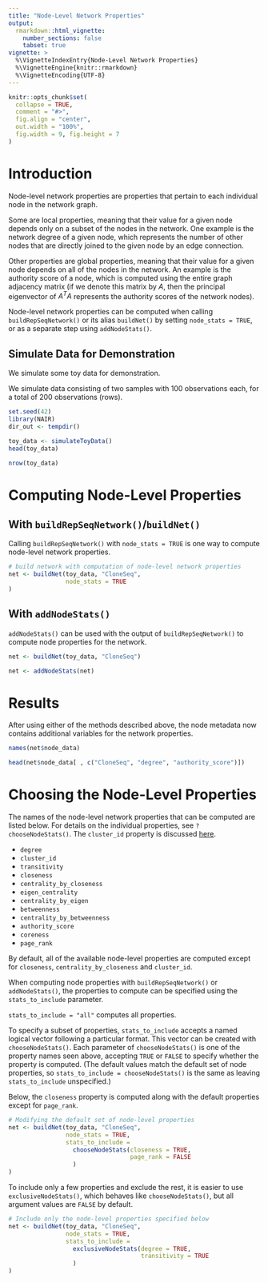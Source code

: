 ---
title: "Node-Level Network Properties"
output: 
  rmarkdown::html_vignette:
    number_sections: false
    tabset: true
vignette: >
  %\VignetteIndexEntry{Node-Level Network Properties}
  %\VignetteEngine{knitr::rmarkdown}
  %\VignetteEncoding{UTF-8}
---

```{r setup, include = FALSE}
knitr::opts_chunk$set(
  collapse = TRUE,
  comment = "#>",
  fig.align = "center", 
  out.width = "100%",
  fig.width = 9, fig.height = 7
)
```

# Introduction

Node-level network properties are properties that pertain to each individual node in the network graph. 

Some are local properties, meaning that their value for a given node depends only on a subset of the nodes in the network. One example is the network degree of a given node, which represents the number of other nodes that are directly joined to the given node by an edge connection.

Other properties are global properties, meaning that their value for a given node depends on all of the nodes in the network. An example is the authority score of a node, which is computed using the entire graph adjacency matrix (if we denote this matrix by $A$, then the principal eigenvector of $A^T A$ represents the authority scores of the network nodes).

Node-level network properties can be computed when calling `buildRepSeqNetwork()` or its alias `buildNet()` by setting `node_stats = TRUE`, or as a separate step using `addNodeStats()`. 



## Simulate Data for Demonstration

We simulate some toy data for demonstration.

We simulate data consisting of two samples with 100 observations each, for a total of 200 observations (rows).

```{r }
set.seed(42)
library(NAIR)
dir_out <- tempdir()

toy_data <- simulateToyData()
head(toy_data)
```
```{r}
nrow(toy_data)
```




# Computing Node-Level Properties

## With `buildRepSeqNetwork()`/`buildNet()`

Calling `buildRepSeqNetwork()` with `node_stats = TRUE` is one way to compute node-level network properties.

```{r}
# build network with computation of node-level network properties
net <- buildNet(toy_data, "CloneSeq", 
                node_stats = TRUE
)
```

## With `addNodeStats()`

`addNodeStats()` can be used with the output of `buildRepSeqNetwork()` to compute node properties for the network.

```{r, eval = FALSE}
net <- buildNet(toy_data, "CloneSeq")

net <- addNodeStats(net)
```


# Results

After using either of the methods described above, the node metadata now contains additional variables for the network properties.

```{r}
names(net$node_data)
```

```{r}
head(net$node_data[ , c("CloneSeq", "degree", "authority_score")])
```



# <a name="choose_node_stats"></a> Choosing the Node-Level Properties

The names of the node-level network properties that can be computed are listed below. 
For details on the individual properties, see `?chooseNodeStats()`. The `cluster_id` property is discussed [here](cluster_analysis.html).

* `degree`
* `cluster_id`
* `transitivity`
* `closeness`
* `centrality_by_closeness`
* `eigen_centrality`
* `centrality_by_eigen`
* `betweenness`
* `centrality_by_betweenness`
* `authority_score`
* `coreness`
* `page_rank`

By default, all of the available node-level properties are computed except for `closeness`, `centrality_by_closeness` and `cluster_id`.

When computing node properties with `buildRepSeqNetwork()` or `addNodeStats()`, the properties to compute can be specified using the `stats_to_include` parameter. 

`stats_to_include = "all"` computes all properties.

To specify a subset of properties, `stats_to_include` accepts a named logical vector following a particular format. This vector can be created with `chooseNodeStats()`. Each parameter of `chooseNodeStats()` is one of the property names seen above, accepting `TRUE` or `FALSE` to specify whether the property is computed. (The default values match the default set of node properties, so `stats_to_include = chooseNodeStats()` is the same as leaving  `stats_to_include` unspecified.)

Below, the `closeness` property is computed along with the default properties except for `page_rank`.

```{r, eval = FALSE}
# Modifying the default set of node-level properties
net <- buildNet(toy_data, "CloneSeq", 
                node_stats = TRUE,
                stats_to_include = 
                  chooseNodeStats(closeness = TRUE, 
                                  page_rank = FALSE
                  )
)
```

To include only a few properties and exclude the rest, it is easier to use `exclusiveNodeStats()`, which behaves like `chooseNodeStats()`, but all argument values are `FALSE` by default. 

```{r, eval = FALSE}
# Include only the node-level properties specified below
net <- buildNet(toy_data, "CloneSeq", 
                node_stats = TRUE, 
                stats_to_include = 
                  exclusiveNodeStats(degree = TRUE, 
                                     transitivity = TRUE
                  )
)
```
















